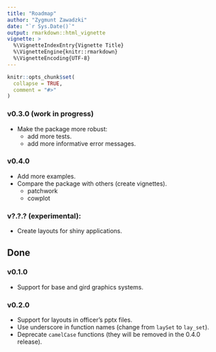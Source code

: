 ```yaml
---
title: "Roadmap"
author: "Zygmunt Zawadzki"
date: "`r Sys.Date()`"
output: rmarkdown::html_vignette
vignette: >
  %\VignetteIndexEntry{Vignette Title}
  %\VignetteEngine{knitr::rmarkdown}
  %\VignetteEncoding{UTF-8}
---
```


```r
knitr::opts_chunk$set(
  collapse = TRUE,
  comment = "#>"
)
```

### v0.3.0 (work in progress)
- Make the package more robust:
  - add more tests.
  - add more informative error messages.


### v0.4.0
- Add more examples.
- Compare the package with others (create vignettes).
    - patchwork
    - cowplot

### v?.?.? (experimental):
- Create layouts for shiny applications.

## Done

### v0.1.0

- Support for base and gird graphics systems.

### v0.2.0 
- Support for layouts in officer's pptx files.
- Use underscore in function names (change from `laySet` to `lay_set`).
- Deprecate `camelCase` functions (they will be removed in the 0.4.0 release).

